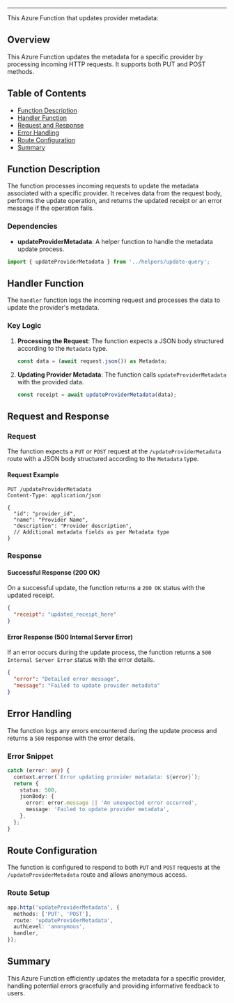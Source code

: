 
<HeaderTitle
  title="Azure Function: Update Provider Metadata"
  source="https://github.com/your-repo-path-to-timerTrigger"
/>

---

This Azure Function that updates provider metadata:

## Overview

This Azure Function updates the metadata for a specific provider by processing incoming HTTP requests. It supports both PUT and POST methods.

## Table of Contents

- [Function Description](#function-description)
- [Handler Function](#handler-function)
- [Request and Response](#request-and-response)
- [Error Handling](#error-handling)
- [Route Configuration](#route-configuration)
- [Summary](#summary)

## Function Description

The function processes incoming requests to update the metadata associated with a specific provider. It receives data from the request body, performs the update operation, and returns the updated receipt or an error message if the operation fails.

### Dependencies

- **updateProviderMetadata**: A helper function to handle the metadata update process.

```typescript
import { updateProviderMetadata } from '../helpers/update-query';
```

## Handler Function

The `handler` function logs the incoming request and processes the data to update the provider's metadata.

### Key Logic

1. **Processing the Request**:
   The function expects a JSON body structured according to the `Metadata` type.

   ```typescript
   const data = (await request.json()) as Metadata;
   ```

2. **Updating Provider Metadata**:
   The function calls `updateProviderMetadata` with the provided data.

   ```typescript
   const receipt = await updateProviderMetadata(data);
   ```

## Request and Response

### Request

The function expects a `PUT` or `POST` request at the `/updateProviderMetadata` route with a JSON body structured according to the `Metadata` type.

#### Request Example

```http
PUT /updateProviderMetadata
Content-Type: application/json

{
  "id": "provider_id",
  "name": "Provider Name",
  "description": "Provider description",
  // Additional metadata fields as per Metadata type
}
```

### Response

#### Successful Response (200 OK)

On a successful update, the function returns a `200 OK` status with the updated receipt.

```json
{
  "receipt": "updated_receipt_here"
}
```

#### Error Response (500 Internal Server Error)

If an error occurs during the update process, the function returns a `500 Internal Server Error` status with the error details.

```json
{
  "error": "Detailed error message",
  "message": "Failed to update provider metadata"
}
```

## Error Handling

The function logs any errors encountered during the update process and returns a `500` response with the error details.

### Error Snippet

```typescript
catch (error: any) {
  context.error(`Error updating provider metadata: ${error}`);
  return {
    status: 500,
    jsonBody: {
      error: error.message || 'An unexpected error occurred',
      message: 'Failed to update provider metadata',
    },
  };
}
```

## Route Configuration

The function is configured to respond to both `PUT` and `POST` requests at the `/updateProviderMetadata` route and allows anonymous access.

### Route Setup

```typescript
app.http('updateProviderMetadata', {
  methods: ['PUT', 'POST'],
  route: 'updateProviderMetadata',
  authLevel: 'anonymous',
  handler,
});
```

## Summary

This Azure Function efficiently updates the metadata for a specific provider, handling potential errors gracefully and providing informative feedback to users.
